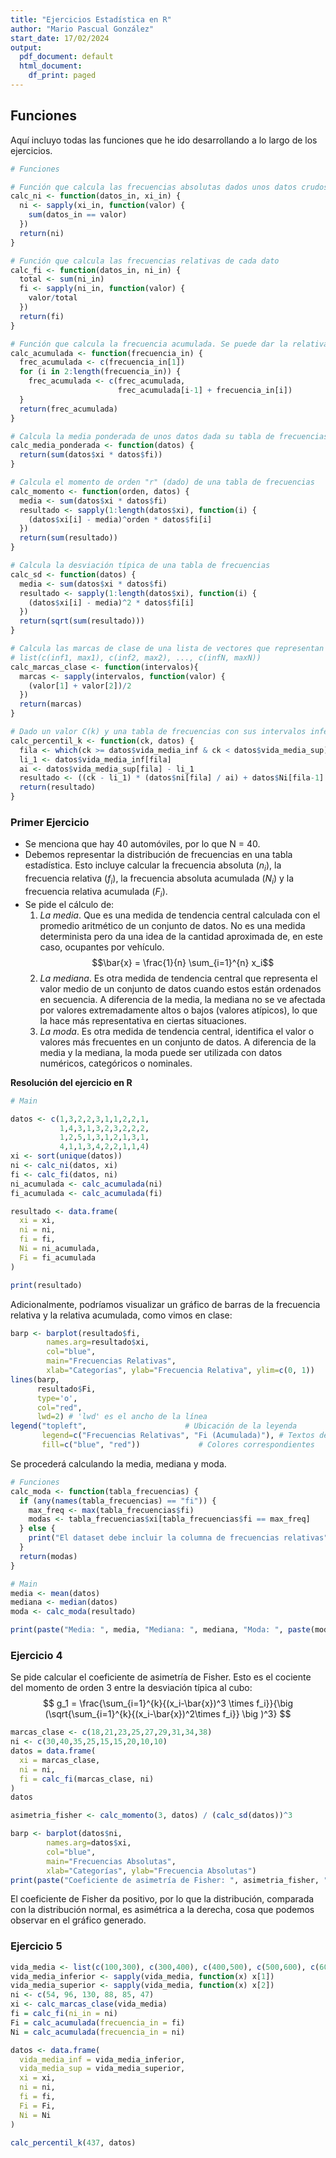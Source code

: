 ```yaml
---
title: "Ejercicios Estadística en R"
author: "Mario Pascual González"
start_date: 17/02/2024
output:
  pdf_document: default
  html_document:
    df_print: paged
---
```


## Funciones

Aquí incluyo todas las funciones que he ido desarrollando a lo largo de los ejercicios. 

```r
# Funciones

# Función que calcula las frecuencias absolutas dados unos datos crudos
calc_ni <- function(datos_in, xi_in) {
  ni <- sapply(xi_in, function(valor) {
    sum(datos_in == valor)
  })
  return(ni)
}

# Función que calcula las frecuencias relativas de cada dato
calc_fi <- function(datos_in, ni_in) {
  total <- sum(ni_in)
  fi <- sapply(ni_in, function(valor) {
    valor/total
  })
  return(fi)
}

# Función que calcula la frecuencia acumulada. Se puede dar la relativa o absoluta para este fin, sirve para ambas
calc_acumulada <- function(frecuencia_in) {
  frec_acumulada <- c(frecuencia_in[1])
  for (i in 2:length(frecuencia_in)) {
    frec_acumulada <- c(frec_acumulada, 
                        frec_acumulada[i-1] + frecuencia_in[i])
  }
  return(frec_acumulada)
}

# Calcula la media ponderada de unos datos dada su tabla de frecuencias
calc_media_ponderada <- function(datos) {
  return(sum(datos$xi * datos$fi))
}

# Calcula el momento de orden "r" (dado) de una tabla de frecuencias
calc_momento <- function(orden, datos) {
  media <- sum(datos$xi * datos$fi)
  resultado <- sapply(1:length(datos$xi), function(i) {
    (datos$xi[i] - media)^orden * datos$fi[i] 
  })
  return(sum(resultado))
}

# Calcula la desviación típica de una tabla de frecuencias
calc_sd <- function(datos) {
  media <- sum(datos$xi * datos$fi)
  resultado <- sapply(1:length(datos$xi), function(i) {
    (datos$xi[i] - media)^2 * datos$fi[i]
  })
  return(sqrt(sum(resultado)))
}

# Calcula las marcas de clase de una lista de vectores que representan los límites de los intervalos:
# list(c(inf1, max1), c(inf2, max2), ..., c(infN, maxN))
calc_marcas_clase <- function(intervalos){
  marcas <- sapply(intervalos, function(valor) {
    (valor[1] + valor[2])/2
  })
  return(marcas)
}

# Dado un valor C(k) y una tabla de frecuencias con sus intervalos inferiores y superiores en columnas distintas, te calcula el percentil en el que cae
calc_percentil_k <- function(ck, datos) {
  fila <- which(ck >= datos$vida_media_inf & ck < datos$vida_media_sup)
  li_1 <- datos$vida_media_inf[fila]
  ai <- datos$vida_media_sup[fila] - li_1
  resultado <- ((ck - li_1) * (datos$ni[fila] / ai) + datos$Ni[fila-1] ) * 1/sum(datos$ni) 
  return(resultado)
}
```
### Primer Ejercicio

- Se menciona que hay 40 automóviles, por lo que N = 40. 
- Debemos representar la distribución de frecuencias en una tabla estadística. Esto incluye calcular la frecuencia absoluta ($n_i$), la frecuencia relativa ($f_i$), la frecuencia absoluta acumulada ($N_i$) y la frecuencia relativa acumulada ($F_i$). 
- Se pide el cálculo de:
  1. *La media*. Que es una medida de tendencia central calculada con el promedio aritmético de un conjunto de datos. No es una medida determinista pero da una idea de la cantidad aproximada de, en este caso, ocupantes por vehículo. 
  $$\bar{x} = \frac{1}{n} \sum_{i=1}^{n} x_i$$
  2. *La mediana*. Es otra medida de tendencia central que representa el valor medio de un conjunto de datos cuando estos están ordenados en secuencia. A diferencia de la media, la mediana no se ve afectada por valores extremadamente altos o bajos (valores atípicos), lo que la hace más representativa en ciertas situaciones. 
  3. *La moda*. Es otra medida de tendencia central, identifica el valor o valores más frecuentes en un conjunto de datos. A diferencia de la media y la mediana, la moda puede ser utilizada con datos numéricos, categóricos o nominales. 
  
**Resolución del ejercicio en R**
```r

# Main

datos <- c(1,3,2,2,3,1,1,2,2,1,
           1,4,3,1,3,2,3,2,2,2,
           1,2,5,1,3,1,2,1,3,1,
           4,1,1,3,4,2,2,1,1,4)
xi <- sort(unique(datos))
ni <- calc_ni(datos, xi)
fi <- calc_fi(datos, ni)
ni_acumulada <- calc_acumulada(ni)
fi_acumulada <- calc_acumulada(fi)

resultado <- data.frame(
  xi = xi,
  ni = ni,
  fi = fi,
  Ni = ni_acumulada,
  Fi = fi_acumulada
)

print(resultado)
```
Adicionalmente, podríamos visualizar un gráfico de barras de la frecuencia relativa y la relativa acumulada, como vimos en clase:
```r
barp <- barplot(resultado$fi, 
        names.arg=resultado$xi, 
        col="blue", 
        main="Frecuencias Relativas", 
        xlab="Categorías", ylab="Frecuencia Relativa", ylim=c(0, 1))
lines(barp, 
      resultado$Fi,
      type='o', 
      col="red", 
      lwd=2) # 'lwd' es el ancho de la línea
legend("topleft",                      # Ubicación de la leyenda
       legend=c("Frecuencias Relativas", "Fi (Acumulada)"), # Textos de la leyenda
       fill=c("blue", "red"))             # Colores correspondientes
```

Se procederá calculando la media, mediana y moda. 

```r
# Funciones
calc_moda <- function(tabla_frecuencias) {
  if (any(names(tabla_frecuencias) == "fi")) {
    max_freq <- max(tabla_frecuencias$fi)
    modas <- tabla_frecuencias$xi[tabla_frecuencias$fi == max_freq]
  } else {
    print("El dataset debe incluir la columna de frecuencias relativas")
  }
  return(modas)
}

# Main
media <- mean(datos)
mediana <- median(datos)
moda <- calc_moda(resultado)

print(paste("Media: ", media, "Mediana: ", mediana, "Moda: ", paste(moda, collapse = ", ")))
```

### Ejercicio 4

Se pide calcular el coeficiente de asimetría de Fisher. Esto es el cociente del momento de orden 3 entre la desviación típica al cubo: 
$$
g_1 = \frac{\sum_{i=1}^{k}{(x_i-\bar{x})^3 \times f_i}}{\big (\sqrt{\sum_{i=1}^{k}{(x_i-\bar{x})^2\times f_i}} \big )^3}
$$

```r
marcas_clase <- c(18,21,23,25,27,29,31,34,38)
ni <- c(30,40,35,25,15,15,20,10,10)
datos = data.frame(
  xi = marcas_clase,
  ni = ni, 
  fi = calc_fi(marcas_clase, ni)
)
datos

asimetria_fisher <- calc_momento(3, datos) / (calc_sd(datos))^3

barp <- barplot(datos$ni, 
        names.arg=datos$xi, 
        col="blue", 
        main="Frecuencias Absolutas", 
        xlab="Categorías", ylab="Frecuencia Absolutas")
print(paste("Coeficiente de asimetría de Fisher: ", asimetria_fisher, "> 0 Por lo que asimetría positiva o a la derecha"))
```


El coeficiente de Fisher da positivo, por lo que la distribución, comparada con la distribución normal, es asimétrica a la derecha, cosa que podemos observar en el gráfico generado. 

### Ejercicio 5
```r
vida_media <- list(c(100,300), c(300,400), c(400,500), c(500,600), c(600,700), c(700,900))
vida_media_inferior <- sapply(vida_media, function(x) x[1])
vida_media_superior <- sapply(vida_media, function(x) x[2])
ni <- c(54, 96, 130, 88, 85, 47)
xi <- calc_marcas_clase(vida_media)
fi = calc_fi(ni_in = ni)
Fi = calc_acumulada(frecuencia_in = fi)
Ni = calc_acumulada(frecuencia_in = ni)

datos <- data.frame(
  vida_media_inf = vida_media_inferior,
  vida_media_sup = vida_media_superior, 
  xi = xi,
  ni = ni,
  fi = fi,
  Fi = Fi,
  Ni = Ni
)

calc_percentil_k(437, datos)

```